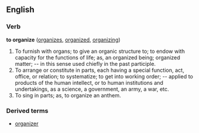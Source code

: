 ==English==

===Verb===
'''to organize'''  ([[organizes]], [[organized]], [[organizing]])
#To furnish with organs; to give an organic structure to; to endow with capacity for the functions of life; as, an organized being; organized matter; -- in this sense used chiefly in the past participle.
#To arrange or constitute in parts, each having a special function, act, office, or relation; to systematize; to get into working order; -- applied to products of the human intellect, or to human institutions and undertakings, as a science, a government, an army, a war, etc.
#To sing in parts; as, to organize an anthem.

===Derived terms===
*[[organizer]]